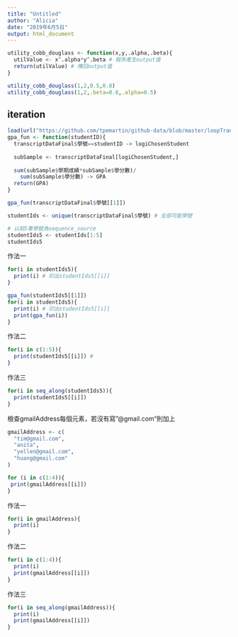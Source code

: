 ```yaml
---
title: "Untitled"
author: "Alicia"
date: "2019年6月5日"
output: html_document
---
```


```r
utility_cobb_douglass <- function(x,y,.alpha,.beta){
  utilValue <- x^.alpha*y^.beta # 程序產生output值
  return(utilValue) # 傳回output值
}
```

```r
utility_cobb_douglass(1,2,0.5,0.8)
utility_cobb_douglass(1,2,.beta=0.8,.alpha=0.5)
```

## iteration
```r
load(url("https://github.com/tpemartin/github-data/blob/master/loopTranscriptData.Rda?raw=true"))
gpa_fun <- function(studentID){
  transcriptDataFinal$學號==studentID -> logiChosenStudent
  
  subSample <- transcriptDataFinal[logiChosenStudent,]
  
  sum(subSample$學期成績*subSample$學分數)/
    sum(subSample$學分數) -> GPA
  return(GPA)
}
```

```r
gpa_fun(transcriptDataFinal$學號[[1]])
```

```r
studentIds <- unique(transcriptDataFinal$學號) # 全部可能學號
```

```r
# 以前5筆學號為sequence_source
studentIds5 <- studentIds[1:5]
studentIds5 
```

作法一
```r
for(i in studentIds5){
  print(i) # 印出studentIds5[[i]]
}
```

```r
gpa_fun(studentIds5[[1]])
for(i in studentIds5){
  print(i) # 印出studentIds5[[i]]
  print(gpa_fun(i))
}
```
作法二

```r
for(i in c(1:5)){
  print(studentIds5[[i]]) # 
}
```

作法三
```r
for(i in seq_along(studentIds5)){
  print(studentIds5[[i]])
}
```



檢查gmailAddress每個元素，若沒有寫"@gmail.com"則加上
```r
gmailAddress <- c(
  "tim@gmail.com",
  "anita",
  "yellen@gmail.com",
  "huang@gmail.com"
)
```

```r
for (i in c(1:4)){
 print(gmailAddress[[i]]) 
}

```
作法一
```r
for(i in gmailAddress){
  print(i)
}
```

作法二
```r
for(i in c(1:4)){
  print(i)
  print(gmailAddress[[i]])
}
```
作法三
```r
for(i in seq_along(gmailAddress)){
  print(i)
  print(gmailAddress[[i]])
}
```

